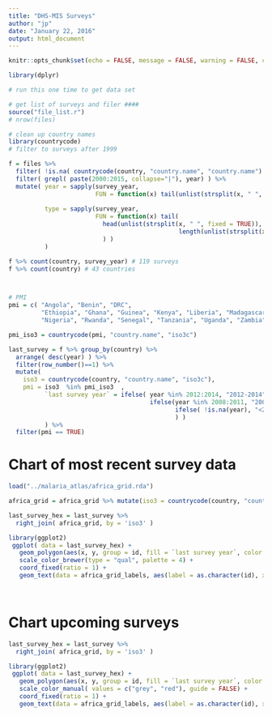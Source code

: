 ---
title: "DHS-MIS Surveys"
author: "jp"
date: "January 22, 2016"
output: html_document
---

```{r setup, include=FALSE}
knitr::opts_chunk$set(echo = FALSE, message = FALSE, warning = FALSE, comment = "")
```



```{r dhs_data}
library(dplyr)

# run this one time to get data set

# get list of surveys and filer ####
source("file_list.r")  
# nrow(files)

# clean up country names
library(countrycode)
# filter to surveys after 1999

f = files %>% 
  filter( !is.na( countrycode(country, "country.name", "country.name") )) %>%
  filter( grepl( paste(2000:2015, collapse="|"), year) ) %>%
  mutate( year = sapply(survey_year, 
                        FUN = function(x) tail(unlist(strsplit(x, " ", fixed = TRUE)), 1) ) ,
          
          type = sapply(survey_year, 
                        FUN = function(x) tail(
                          head(unlist(strsplit(x, " ", fixed = TRUE)), 
                                               length(unlist(strsplit(x, " ", fixed = TRUE))) - 1 ), 1
                          ) )
          ) 

f %>% count(country, survey_year) # 119 surveys
f %>% count(country) # 43 countries



# PMI 
pmi = c( "Angola", "Benin", "DRC", 
         "Ethiopia", "Ghana", "Guinea", "Kenya", "Liberia", "Madagascar", "Malawi", "Mali", "Mozambique", 
         "Nigeria", "Rwanda", "Senegal", "Tanzania", "Uganda", "Zambia", "Zimbabwe" )

pmi_iso3 = countrycode(pmi, "country.name", "iso3c")

last_survey = f %>% group_by(country) %>%
  arrange( desc(year) ) %>%
  filter(row_number()==1) %>%
  mutate( 
    iso3 = countrycode(country, "country.name", "iso3c"), 
    pmi = iso3  %in% pmi_iso3  ,
          `last survey year` = ifelse( year %in% 2012:2014, "2012-2014",
                                       ifelse(year %in% 2008:2011, "2008-2011",
                                              ifelse( !is.na(year), "<2008", NA)
                                              ) )
          ) %>%
  filter(pmi == TRUE)


```

# Chart of most recent survey data
```{r }

load("../malaria_atlas/africa_grid.rda")

africa_grid = africa_grid %>% mutate(iso3 = countrycode(country, "country.name", "iso3c") )

last_survey_hex = last_survey %>%
  right_join( africa_grid, by = 'iso3' )

library(ggplot2)
 ggplot( data = last_survey_hex) +
   geom_polygon(aes(x, y, group = id, fill = `last survey year`, color =  type), size = 1) +
   scale_color_brewer(type = "qual", palette = 4) +
   coord_fixed(ratio = 1) +
   geom_text(data = africa_grid_labels, aes(label = as.character(id), x= x, y = y), size = 3)

 
```

# Chart upcoming surveys 
```{r }



last_survey_hex = last_survey %>%
  right_join( africa_grid, by = 'iso3' )

library(ggplot2)
 ggplot( data = last_survey_hex) +
   geom_polygon(aes(x, y, group = id, fill = `last survey year`, color = pmi), size = 1) +
   scale_color_manual( values = c("grey", "red"), guide = FALSE) +
   coord_fixed(ratio = 1) +
   geom_text(data = africa_grid_labels, aes(label = as.character(id), x= x, y = y), size = 3)

 
```

